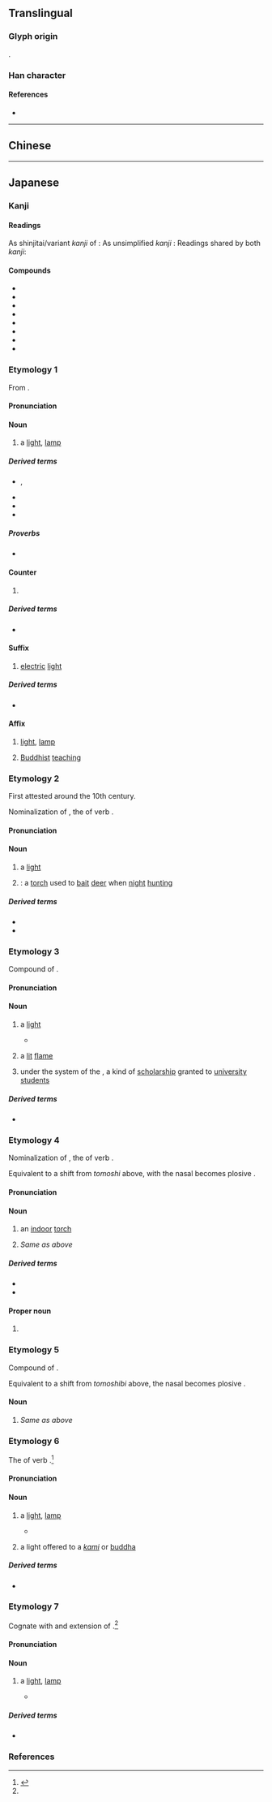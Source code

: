 {{also|燈}}
{{character info}}
==Translingual==
{{ja-forms|[[灯]]|[[灯]]|[[燈]]}}

===Glyph origin===
{{Han compound|火|丁|c1=s|c2=p|ls=psc}}.

===Han character===
{{stroke order|strokes=6}}
{{Han char|rn=86|rad=火|as=02|sn=6|four=|canj=FMN|ids=⿰火丁}}

====References====
* {{Han ref|kx=0665.060|dkj=18855|dj=1075.030|hdz=32188.030|uh=706F|ud=28783}}

----

==Chinese==
{{zh-see|燈}}

----

==Japanese==

===Kanji===
{{ja-kanji|grade=4|kyu=燈|rs=火02}}

====Readings====
As shinjitai/variant ''kanji'' of {{ja-l|燈}}:
{{ja-readings
|goon=とう
|kanon=とう
|toon=とん
}}
As unsimplified ''kanji'' {{ja-l||灯}}:
{{ja-readings
|goon=ちょう<ちやう
|kanon=てい
|toon=ちん
}}
Readings shared by both ''kanji'':
{{ja-readings
|kun=ひ-, あかし-, ともしび-
|nanori=
}}

====Compounds====
{{der-top3|Compounds}}
* {{ja-r|灯%火|とう%か}}
* {{ja-r|灯%油|とう%ゆ}}
* {{ja-r|灯%籠|とう%ろう}}
* {{ja-r|幻%灯|げん%とう}}
* {{ja-r|夜%灯|や%とう}}
* {{ja-r|提%灯|ちょう%ちん}}
* {{ja-r|行%灯|あん%どん}}
* {{ja-r|鬼灯|ホオズキ}}
{{der-bottom}}

===Etymology 1===
{{ja-kanjitab|yomi=o|とう}}
From {{der|ja|ltc|sort=|-}} {{ltc-l|燈}}.

====Pronunciation====
{{ja-pron|とう|acc=1|acc_ref=DJR}}

====Noun====
{{ja-noun|kyu=燈|とう}}

# a [[light]], [[lamp]]
#: {{syn|ja|明かり|tr=akari}}

=====Derived terms=====
{{der-top3}}
* {{ja-r|灯%心|とう%しみ|rom=-}}, {{ja-r|灯%芯|とう%しみ}}
* {{ja-r|終%夜%灯|しゅう%や%とう}}
* {{ja-r|電%灯|でん%とう}}
* {{ja-r|電%気%灯|でん%き%とう}}
{{der-bottom}}

=====Proverbs=====
* {{ja-r|灯 滅せん と して 光 を 増す|とう めっせん と して ひかり を ます}}

====Counter====
{{ja-pos|counter|kyu=燈|とう}}

# {{n-g|counter for {{m|ja|電灯|tr=dentō||[[electric]] [[light]]s}}}}

=====Derived terms=====
* {{ja-r|一%灯|いっ%とう}}

====Suffix====
{{ja-pos|suffix|kyu=燈|とう}}

# [[electric]] [[light]]

=====Derived terms=====
* {{ja-r|アーク灯|アーク-とう}}

====Affix====
{{ja-pos|affix|kyu=燈|とう}}

# [[light]], [[lamp]]
# {{lb|ja|by extension}} [[Buddhist]] [[teaching]]

===Etymology 2===
{{ja-kanjitab|yomi=i|ともし}}

First attested around the 10th century.

Nominalization of {{m|ja|点し|tr=tomoshi}}, the {{m|ja|連用形|tr=ren'yōkei||stem or continuative form}} of verb {{m|ja|点す|tr=tomosu||to [[light]]}}.

====Pronunciation====
{{ja-pron|ともし|acc=0|acc2=3|acc_ref=DJR|acc2_ref=DJR}}

====Noun====
{{ja-noun|kyu=燈|ともし}}

# a [[light]]
# {{alt sp|ja|照射|tr=tomoshi|nodot=1|sort=ともし}}: a [[torch]] used to [[bait]] [[deer]] when [[night]] [[hunting]]

=====Derived terms=====
* {{ja-r|灯%油|ともし%あぶら}}
* {{ja-r|灯|ともしび}}

===Etymology 3===
{{ja-kanjitab|yomi=k|ともしび|alt=灯火,燭}}

Compound of {{com|ja|sort=ともしひ|点し|tr1=tomoshi|pos1=the {{m|ja|連用形|tr=ren'yōkei||stem or continuative form}} of verb {{m|ja|点す|tr=tomosu}}, “to [[light]]”‎|火|tr2=hi|t2=[[fire]]}}.

{{rendaku2|sort=ともしひ|hi|bi}}

====Pronunciation====
{{ja-pron|ともしび|acc=0|acc2=3|acc_ref=DJR|acc2_ref=DJR}}

====Noun====
{{ja-noun|kyu=燈|ともしび}}

# a [[light]]
#* {{quote-song|ja|year=1986|lyricist={{w|Hayao Miyazaki}}|composer={{w|Joe Hisaishi}}|title=[[w:ja:君をのせて (井上あずみの曲)|Kimi o Nosete]]|trans-title=Reaching You|album=|url=|artist={{w|Azumi Inoue}}}}
#*: {{ja-usex|sort=ともしひ|地%球はまわる君をかくして　輝く瞳きらめく'''灯'''...|^ち%きゅう は まわる きみ を かくして　かがやく ひとみ きらめく '''ともしび'''...|The Earth spins, hiding your shining pupils [and] glittering '''lights'''.}}
#: {{syn|ja|明かり|tr=akari|灯火|tr2=tōka}}
# a [[lit]] [[flame]] {{gl|such as of a [[candle]] or [[torch]]}}
# {{lb|ja|sort=ともしび|historical|obsolete}} under the {{m|ja|律令|tr={{w|Ritsuryō}}}} system of the {{w|Heian period}}, a kind of [[scholarship]] granted to [[university]] [[student]]s

=====Derived terms=====
* {{ja-r|灯 消えん と して 光 を 増す|ともしび きえん と して ひかり を ます}}

===Etymology 4===
{{ja-kanjitab|yomi=i|とぼし|alt=点火}}

Nominalization of {{m|ja|点し|tr=toboshi}}, the {{m|ja|連用形|tr=ren'yōkei||stem or continuative form}} of verb {{m|ja|点す|tr=tobosu||to [[light]]|pos=archaic}}.

Equivalent to a shift from ''tomoshi'' above, with the nasal {{IPAchar|/-m-/}} becomes plosive {{IPAchar|/-b-/}}.

====Pronunciation====
{{ja-pron|とぼし|acc=0|acc2=3|acc_ref=DJR|acc2_ref=DJR}}

====Noun====
{{ja-noun|kyu=燈|とぼし}}

# {{lb|ja|archaic|sort=とほし}} an [[indoor]] [[torch]]
# {{lb|ja|archaic}} ''Same as {{m|ja||ともし|tr=tomoshi}} above''

=====Derived terms=====
* {{ja-r|灯%油|とぼし%あぶら}}
* {{ja-r|灯|とぼしび}}

====Proper noun====
{{ja-pos|proper|kyu=燈|とぼし}}

# {{n-g|a [[placename]]}}

===Etymology 5===
{{ja-kanjitab|yomi=i|とぼしび|灯火,燭}}

Compound of {{com|ja|点し|tr1=toboshi|pos1=the {{m|ja|連用形|tr=ren'yōkei||stem or continuative form}} of verb {{m|ja|点す|tr=tobosu}}, “to [[light]]”‎, archaic|火|tr2=hi|t2=[[fire]]}}. {{rendaku2|hi|bi}}

Equivalent to a shift from ''tomoshibi'' above, the nasal {{IPAchar|/-m-/}} becomes plosive {{IPAchar|/-b-/}}.

====Noun====
{{ja-noun|kyu=燈|とぼしび}}

# {{lb|ja|archaic}} ''Same as {{m|ja||ともしび|tr=tomoshibi}} above''

===Etymology 6===
{{ja-kanjitab|あかし|yomi=k}}

The {{m|ja|連用形|tr=ren'yōkei||stem or continuative form}} of verb {{m|ja|明かす|tr=akasu||to go through the whole night}}.<ref name="DJS">{{R:Daijisen}}</ref>

====Pronunciation====
{{ja-pron|あかし|acc=0|acc_ref=DJR}}

====Noun====
{{ja-noun|kyu=燈|あかし}}

# a [[light]], [[lamp]]
#* {{quote-song|ja|year=1987|lyricist={{w|lang=ja|たかたかし|Takashi Taka}}|composer={{w|lang=ja|猪俣公章|Kōshō Inomata}}|title=[[w:ja:あばれ太鼓|Abare-daiko]]|trans-title=Raging Drums|album=|url=|artist={{w|Fuyumi Sakamoto}}}}
#*: {{ja-usex|[[櫓%太%鼓]]の'''灯'''がゆれて　揃い[[浴衣]]の夏がゆく|やぐら%-だい%こ の '''あかし''' が ゆれて　そろい ゆかた の なつ が ゆく|The festival-commencing '''lamp''' sways, [all] wearing ''[[yukata]]'' in the passing summer.}}
# {{lb|ja|sort=あかし|Shinto|Buddhism}} a light {{gl|or [[lighted]] [[lamp]]}} offered to a ''[[kami]]'' or [[buddha]]
#: {{syn|ja|[[御灯]], [[御明かし]], [[御灯明]]|tr=miakashi}}

=====Derived terms=====
* {{ja-r|御%灯|み%あかし}}

===Etymology 7===
{{ja-kanjitab|ひ|yomi=k}}

Cognate with and extension of {{m|ja|火|tr=hi||[[fire]]}}.<ref name="DJS"/>

====Pronunciation====
{{ja-pron|ひ|acc=1|acc_ref=DJR}}

====Noun====
{{ja-noun|kyu=燈|ひ}}

# a [[light]], [[lamp]]
#* {{quote-song|ja|year=1986|lyricist={{w|Hayao Miyazaki}}|composer={{w|Joe Hisaishi}}|title=[[w:ja:君をのせて (井上あずみの曲)|Kimi o Nosete]]|trans-title=Reaching You|album=|url=|artist={{w|Azumi Inoue}}}}
#*: {{ja-usex|...[[たくさん]]の'''灯'''が[[懐かしい]]のは　あのどれかひとつに君がいるから|...たくさん の '''ひ''' が なつかし.い の は　あの どれか ひとつ に きみ が いる から|...among the many '''[lights''', I feel] nostalgic[; and I know] you are in one of them.}}
#: {{syn|ja|明かり|tr=akari}}

=====Derived terms=====
* {{ja-r|灯%涼し|ひ%すずし|[[coolness]] of [[twinkle|twinkling]] lights}}

===References===
<references/>